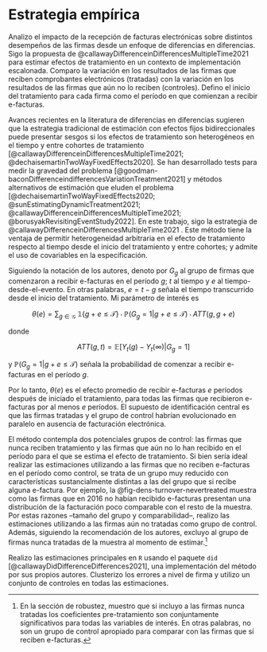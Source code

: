 # Estrategia empírica

Analizo el impacto de la recepción de facturas electrónicas sobre distintos desempeños de las firmas desde un enfoque de diferencias en diferencias. Sigo la propuesta de @callawayDifferenceinDifferencesMultipleTime2021 para estimar efectos de tratamiento en un contexto de implementación escalonada. Comparo la variación en los resultados de las firmas que reciben comprobantes electrónicos (tratadas) con la variación en los resultados de las firmas que aún no lo reciben (controles). Defino el inicio del tratamiento para cada firma como el período en que comienzan a recibir e-facturas.

Avances recientes en la literatura de diferencias en diferencias sugieren que la estrategia tradicional de estimación con efectos fijos bidireccionales puede presentar sesgos si los efectos de tratamiento son heterogéneos en el tiempo y entre cohortes de tratamiento [@callawayDifferenceinDifferencesMultipleTime2021; @dechaisemartinTwoWayFixedEffects2020]. Se han desarrollado tests para medir la gravedad del problema [@goodman-baconDifferenceindifferencesVariationTreatment2021] y métodos alternativos de estimación que eluden el problema [@dechaisemartinTwoWayFixedEffects2020; @sunEstimatingDynamicTreatment2021; @callawayDifferenceinDifferencesMultipleTime2021; @borusyakRevisitingEventStudy2022]. En este trabajo, sigo la estrategia de @callawayDifferenceinDifferencesMultipleTime2021 . Este método tiene la ventaja de permitir heterogeneidad arbitraria en el efecto de tratamiento respecto al tiempo desde el inicio del tratamiento y entre cohortes; y admite el uso de covariables en la especificación.

Siguiendo la notación de los autores, denoto por $G_{g}$ al grupo de firmas que comenzaron a recibir e-facturas en el período $g$; $t$ al tiempo y $e$ al tiempo-desde-el-evento. En otras palabras, $e = t-g$ señala el tiempo transcurrido desde el inicio del tratamiento. Mi parámetro de interés es

$$\theta(e) = \sum_{g\in\mathcal{G}}\ \mathbb{1}\{g+e \leq \mathcal{T}\} \cdot \mathbb{P}(G_{g}=1|g+e\leq \mathcal{T}) \cdot ATT(g, g+e)$$

donde 

$$ATT(g,t) = \mathbb{E}[Y_{t}(g)-Y_{t}(\infty)|G_{g}=1]$$

y $\mathbb{P}(G_{g}=1|g+e\leq \mathcal{T})$ señala la probabilidad de comenzar a recibir e-facturas en el período $g$.

Por lo tanto, $\theta(e)$ es el efecto promedio de recibir e-facturas $e$ períodos después de iniciado el tratamiento, para todas las firmas que recibieron e-facturas por al menos $e$ períodos. El supuesto de identificación central es que las firmas tratadas y el grupo de control habrían evolucionado en paralelo en ausencia de facturación electrónica. 

El método contempla dos potenciales grupos de control: las firmas que nunca reciben tratamiento y las firmas que aún no lo han recibido en el período para el que se estima el efecto de tratamiento. Si bien sería ideal realizar las estimaciones utilizando a las firmas que no reciben e-facturas en el período como control, se trata de un grupo muy reducido con características sustancialmente distintas a las del grupo que si recibe alguna e-factura. Por ejemplo, la @fig-dens-turnover-nevertreated muestra como las firmas que en 2016 no habían recibido e-facturas presentan una distribución de la facturación poco comparable con el resto de la muestra. Por estas razones –tamaño del grupo y comparabilidad–, realizo las estimaciones utilizando a las firmas aún no tratadas como grupo de control. Además, siguiendo la recomendación de los autores, excluyo al grupo de firmas nunca tratadas de la muestra al momento de estimar.[^method-1]

Realizo las estimaciones principales en `R` usando el paquete `did` [@callawayDidDifferenceDifferences2021], una implementación del método por sus propios autores. Clusterizo los errores a nivel de firma y utilizo un conjunto de controles en todas las estimaciones.

[^method-1]: En la sección de robustez, muestro que si incluyo a las firmas nunca tratadas los coeficientes pre-tratamiento son conjuntamente significativos para todas las variables de interés. En otras palabras, no son un grupo de control apropiado para comparar con las firmas que sí reciben e-facturas.